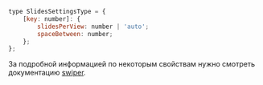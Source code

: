 
<Props of={Carousel} />

``` javascript
type SlidesSettingsType = {
    [key: number]: {
        slidesPerView: number | 'auto';
        spaceBetween: number;
    };
};
```

За подробной информацией по некоторым свойствам нужно смотреть документацию [swiper](https://swiperjs.com/swiper-api).
